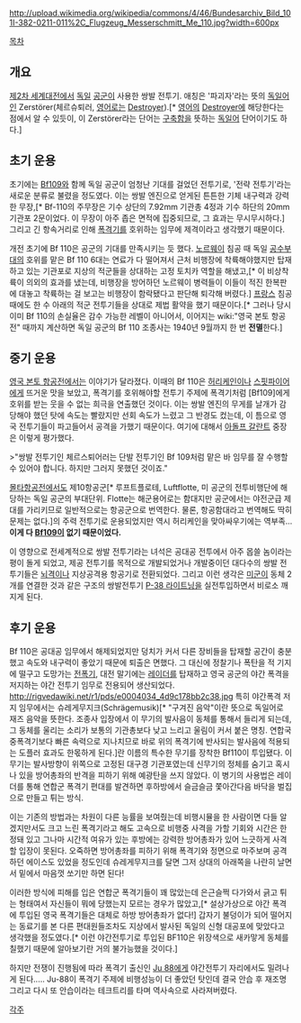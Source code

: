 http://upload.wikimedia.org/wikipedia/commons/4/46/Bundesarchiv_Bild_101I-382-0211-011%2C_Flugzeug_Messerschmitt_Me_110.jpg?width=600px

[[목차]]

== 개요 ==
[[제2차 세계대전]]에서 [[독일]] [[공군]]이 사용한 쌍발 전투기.
애칭은 '파괴자'라는 뜻의 [[독일어]]인 Zerstörer(체르슈퇴러, [[영어]]로는 [[디스트로이어|Destroyer]]).[* [[영어]]의 [[디스트로이어|Destroyer]]에 해당한다는 점에서 알 수 있듯이, 이 Zerstörer라는 단어는 [[구축함]]을 뜻하는 [[독일어]] 단어이기도 하다.]

== 초기 운용 ==
초기에는 [[Bf109]]와 함께 독일 공군이 엄청난 기대를 걸었던 전투기로, '전략 전투기'라는 새로운 분류로 불렸을 정도였다. 이는 쌍발 엔진으로 얻게된 튼튼한 기체 내구력과 강력한 무장,[* Bf-110의 주무장은 기수 상단의 7.92mm 기관총 4정과 기수 하단의 20mm 기관포 2문이었다. 이 무장이 아주 좁은 면적에 집중되므로, 그 효과는 무시무시하다.] 그리고 긴 항속거리로 인해 [[폭격기]]를 호위하는 임무에 제격이라고 생각했기 때문이다.

개전 초기에 Bf 110은 공군의 기대를 만족시키는 듯 했다. [[노르웨이]] 침공 때 독일 [[공수부대]]의 호위를 맡은 Bf 110 6대는 연료가 다 떨어져서 근처 비행장에 착륙해야했지만 탑재하고 있는 기관포로 지상의 적군들을 상대하는 고정 토치카 역할을 해냈고,[* 이 비상착륙이 의외의 효과를 냈는데, 비행장을 방어하던 노르웨이 병력들이 이들이 적진 한복판에 대놓고 착륙하는 걸 보고는 비행장이 함락됐다고 판단해 퇴각해 버렸다.] [[프랑스]] 침공 때에도 한 수 아래의 적군 전투기들을 상대로 제법 활약을 했기 때문이다.[* 그러나 당시 이미 Bf 110의 손실율은 감수 가능한 레벨이 아니어서, 이어지는 wiki:"영국 본토 항공전" 때까지 계산하면 독일 공군의 Bf 110 조종사는 1940년 9월까지 한 번 '''전멸'''한다.]

== 중기 운용 ==
[[영국 본토 항공전]]에서는 이야기가 달라졌다. 이때의 Bf 110은 [[허리케인]]이나 [[스핏파이어]]에게 뜨거운 맛을 보았고, 폭격기를 호위해야할 전투기 주제에 폭격기처럼 [Bf109]에게 호위를 받는 웃을 수 없는 희극을 연출했던 것이다. 이는 쌍발 엔진의 무게를 날개가 감당해야 했던 탓에 속도는 빨랐지만 선회 속도가 느렸고 그 반경도 컸는데, 이 틈으로 영국 전투기들이 파고들어서 공격을 가했기 때문이다. 여기에 대해서 [[아돌프 갈란트]] 중장은 이렇게 평가했다.

>"쌍발 전투기인 체르스퇴어러는 단발 전투기인 Bf 109처럼 맡은 바 임무를 잘 수행할 수 있어야 합니다. 하지만 그러지 못했던 것이죠."

[[몰타항공전]]에서도 제10항공군[* 루프트플로테, Luftflotte, 미 공군의 전투비행단에 해당하는 독일 공군의 부대단위. Flotte는 해군용어로는 함대지만 공군에서는 야전군급 제대를 가리키므로 일반적으로는 항공군으로 번역한다. 물론, 항공함대라고 번역해도 딱히 문제는 없다.]의 주력 전투기로 운용되었지만 역시 허리케인을 맞아싸우기에는 역부족... '''이게 다 [[Bf109]]이 없기 때문이었다.'''

이 영향으로 전세계적으로 쌍발 전투기라는 녀석은 공대공 전투에서 아주 몹쓸 놈이라는 평이 돌게 되었고, 제공 전투기를 목적으로 개발되었거나 개발중이던 대다수의 쌍발 전투기들은 [[뇌격]]이나 지상공격용 항공기로 전환되었다. 그리고 이런 생각은 [[미군]]이 동체 2개를 연결한 것과 같은 구조의 쌍발전투기 [[P-38 라이트닝]]을 실전투입하면서 비로소 깨지게 된다.

== 후기 운용 ==
Bf 110은 공대공 임무에서 해제되었지만  덩치가 커서 다른 장비들을 탑재할 공간이 충분했고 속도와 내구력이 좋았기 때문에 퇴출은 면했다. 그 대신에 정찰기나 폭탄을 적 기지에 떨구고 도망가는 [[전폭기]], 대전 말기에는 [[레이더]]를 탑재하고 영국 공군의 야간 폭격을 저지하는 야간 전투기 임무로 전용되어 생산되었다.
http://rigvedawiki.net/r1/pds/e0004034_4d9c178bb2c38.jpg
특히 야간폭격 저지 임무에서는 슈레게무지크(Schrägemusik)[* "구겨진 음악"이란 뜻으로 독일어로 재즈 음악을 뜻한다. 조종사 입장에서 이 무기의 발사음이 동체를 통해서 들리게 되는데, 그 동체를 울리는 소리가 보통의 기관총보다 낮고 느리고 울림이 커서 붙은 명칭. 연합국 중폭격기보다 빠른 속력으로 지나치므로 바로 위의 폭격기에 반사되는 발사음에 적용되는 도플러 효과도 한몫하게 된다.]란 이름의 특수한 무기를 장착한 Bf110이 투입됐다. 이 무기는 발사방향이 위쪽으로 고정된 대구경 기관포였는데 신무기의 정체를 숨기고 혹시나 있을 방어총좌의 반격을 피하기 위해 예광탄을 쓰지 않았다. 이 병기의 사용법은 레이더를 통해 연합군 폭격기 편대를 발견하면 후하방에서 슬금슬금 쫓아간다음 바닥을 벌집으로 만들고 튀는 방식.

이는 기존의 방법과는 차원이 다른 능률을 보여줬는데 비행시뮬을 한 사람이면 다들 알겠지만서도 크고 느린 폭격기라고 해도 고속으로 비행중 사격을 가할 기회와 시간은 한정돼 있고 그나마 시간적 여유가 있는 후방에는 강력한 방어총좌가 있어 느긋하게 사격할 입장이 못된다. 오죽하면 방어총좌를 피하기 위해 폭격기와 정면으로 마주보며 공격하던 에이스도 있었을 정도인데 슈레게무지크를 달면 그저 상대의 아래쪽을 나란히 날면서 밑에서 마음껏 쏘기만 하면 된다!  

이러한 방식에 피해를 입은 연합군 폭격기들이 꽤 많았는데 은근슬쩍 다가와서 긁고 튀는 형태여서 자신들이 뭐에 당했는지 모르는 경우가 많았고,[* 설상가상으로 야간 폭격에 투입된 영국 폭격기들은 대체로 하방 방어총좌가 없다!] 갑자기 불덩이가 되어 떨어지는 동료기를 본 다른 편대원들조차도 지상에서 발사된 독일의 신형 대공포에 맞았다고 생각했을 정도였다.[* 이런 야간전투기로 투입된 BF110은 위장색으로 새카맣게 동체를 칠했기 때문에 알아보기란 거의 불가능했을 것이다.]

하지만 전쟁이 진행됨에 따라 폭격기 출신인 [[Ju 88]]에게 야간전투기 자리에서도 밀려나게 된다..... Ju-88이 폭격기 주제에 비행성능이 더 좋았던 탓인데 결국 안습 후 재조명 그리고 다시 또 안습이라는 테크트리를 타며 역사속으로 사라져버렸다.

[[각주]]

